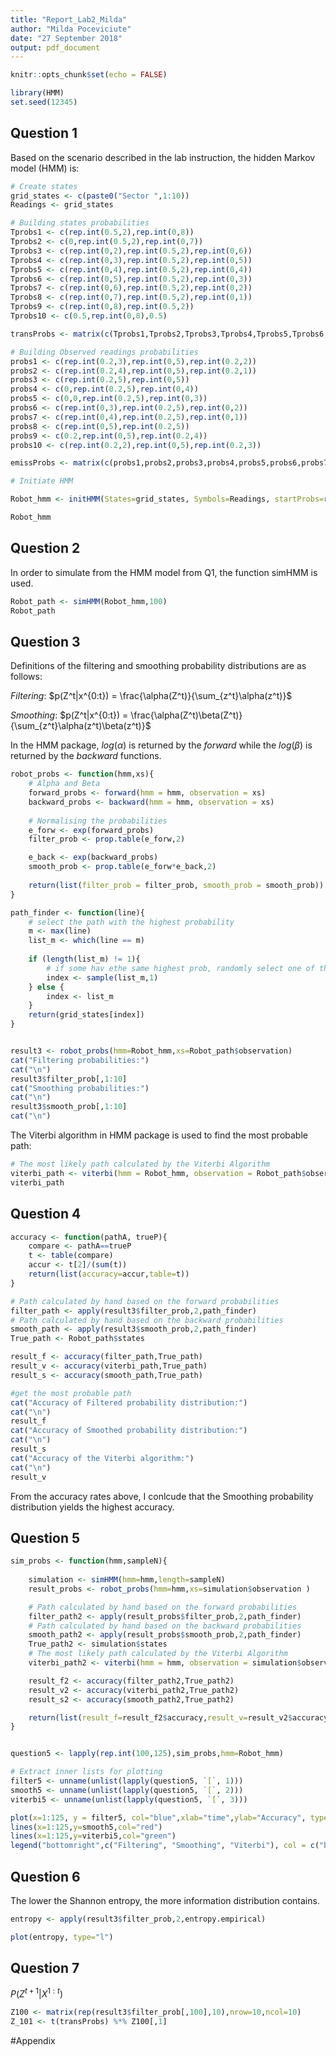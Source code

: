 ```yaml
---
title: "Report_Lab2_Milda"
author: "Milda Poceviciute"
date: "27 September 2018"
output: pdf_document
---
```


```r
knitr::opts_chunk$set(echo = FALSE)
```

```r
library(HMM)
set.seed(12345)
```

## Question 1

Based on the scenario described in the lab instruction, the hidden Markov model (HMM) is:

```r
# Create states
grid_states <- c(paste0("Sector ",1:10))
Readings <- grid_states

# Building states probabilities
Tprobs1 <- c(rep.int(0.5,2),rep.int(0,8))
Tprobs2 <- c(0,rep.int(0.5,2),rep.int(0,7))
Tprobs3 <- c(rep.int(0,2),rep.int(0.5,2),rep.int(0,6))
Tprobs4 <- c(rep.int(0,3),rep.int(0.5,2),rep.int(0,5))
Tprobs5 <- c(rep.int(0,4),rep.int(0.5,2),rep.int(0,4))
Tprobs6 <- c(rep.int(0,5),rep.int(0.5,2),rep.int(0,3))
Tprobs7 <- c(rep.int(0,6),rep.int(0.5,2),rep.int(0,2))
Tprobs8 <- c(rep.int(0,7),rep.int(0.5,2),rep.int(0,1))
Tprobs9 <- c(rep.int(0,8),rep.int(0.5,2))
Tprobs10 <- c(0.5,rep.int(0,8),0.5)

transProbs <- matrix(c(Tprobs1,Tprobs2,Tprobs3,Tprobs4,Tprobs5,Tprobs6,Tprobs7,Tprobs8,Tprobs9,Tprobs10),ncol=10,nrow=10,byrow = TRUE)

# Building Observed readings probabilities
probs1 <- c(rep.int(0.2,3),rep.int(0,5),rep.int(0.2,2))
probs2 <- c(rep.int(0.2,4),rep.int(0,5),rep.int(0.2,1))
probs3 <- c(rep.int(0.2,5),rep.int(0,5))
probs4 <- c(0,rep.int(0.2,5),rep.int(0,4))
probs5 <- c(0,0,rep.int(0.2,5),rep.int(0,3))
probs6 <- c(rep.int(0,3),rep.int(0.2,5),rep.int(0,2))
probs7 <- c(rep.int(0,4),rep.int(0.2,5),rep.int(0,1))
probs8 <- c(rep.int(0,5),rep.int(0.2,5))
probs9 <- c(0.2,rep.int(0,5),rep.int(0.2,4))
probs10 <- c(rep.int(0.2,2),rep.int(0,5),rep.int(0.2,3))

emissProbs <- matrix(c(probs1,probs2,probs3,probs4,probs5,probs6,probs7,probs8,probs9,probs10),ncol=10,nrow=10)

# Initiate HMM

Robot_hmm <- initHMM(States=grid_states, Symbols=Readings, startProbs=rep.int(0.1,10), transProbs=transProbs, emissionProbs=emissProbs)

Robot_hmm

```


## Question 2

In order to simulate from the HMM model from Q1, the function simHMM is used.
```r
Robot_path <- simHMM(Robot_hmm,100)
Robot_path
```


## Question 3

Definitions of the filtering and smoothing probability distributions are as follows:

*Filtering*: $p(Z^t|x^{0:t}) = \frac{\alpha(Z^t)}{\sum_{z^t}\alpha(z^t)}$

*Smoothing*: $p(Z^t|x^{0:t}) = \frac{\alpha(Z^t)\beta(Z^t)}{\sum_{z^t}\alpha(z^t)\beta(z^t)}$

In the HMM package, $log(\alpha)$ is returned by the _forward_ while the $log(\beta)$ is returned by the _backward_ functions.

```r
robot_probs <- function(hmm,xs){
    # Alpha and Beta
    forward_probs <- forward(hmm = hmm, observation = xs)
    backward_probs <- backward(hmm = hmm, observation = xs)
    
    # Normalising the probabilities 
    e_forw <- exp(forward_probs)
    filter_prob <- prop.table(e_forw,2)

    e_back <- exp(backward_probs)
    smooth_prob <- prop.table(e_forw*e_back,2)
    
    return(list(filter_prob = filter_prob, smooth_prob = smooth_prob))
}

path_finder <- function(line){
    # select the path with the highest probability
    m <- max(line)
    list_m <- which(line == m)
    
    if (length(list_m) != 1){
        # if some hav ethe same highest prob, randomly select one of them
        index <- sample(list_m,1)
    } else {
        index <- list_m
    }
    return(grid_states[index])
}


result3 <- robot_probs(hmm=Robot_hmm,xs=Robot_path$observation)
cat("Filtering probabilities:")
cat("\n")
result3$filter_prob[,1:10]
cat("Smoothing probabilities:")
cat("\n")
result3$smooth_prob[,1:10]
cat("\n")
```

The Viterbi algorithm in HMM package is used to find the most probable path:

```r
# The most likely path calculated by the Viterbi Algorithm
viterbi_path <- viterbi(hmm = Robot_hmm, observation = Robot_path$observation)
viterbi_path
```



## Question 4

```r
accuracy <- function(pathA, trueP){
    compare <- pathA==trueP
    t <- table(compare)
    accur <- t[2]/(sum(t)) 
    return(list(accuracy=accur,table=t))
}

# Path calculated by hand based on the forward probabilities
filter_path <- apply(result3$filter_prob,2,path_finder)
# Path calculated by hand based on the backward probabilities
smooth_path <- apply(result3$smooth_prob,2,path_finder)
True_path <- Robot_path$states

result_f <- accuracy(filter_path,True_path)
result_v <- accuracy(viterbi_path,True_path)
result_s <- accuracy(smooth_path,True_path)

#get the most probable path
cat("Accuracy of Filtered probability distribution:")
cat("\n")
result_f
cat("Accuracy of Smoothed probability distribution:")
cat("\n")
result_s
cat("Accuracy of the Viterbi algorithm:")
cat("\n")
result_v

```

From the accuracy rates above, I conlcude that the Smoothing probability distribution yields the highest accuracy.

## Question 5

```r
sim_probs <- function(hmm,sampleN){
    
    simulation <- simHMM(hmm=hmm,length=sampleN)
    result_probs <- robot_probs(hmm=hmm,xs=simulation$observation )

    # Path calculated by hand based on the forward probabilities
    filter_path2 <- apply(result_probs$filter_prob,2,path_finder)
    # Path calculated by hand based on the backward probabilities
    smooth_path2 <- apply(result_probs$smooth_prob,2,path_finder)
    True_path2 <- simulation$states
    # The most likely path calculated by the Viterbi Algorithm
    viterbi_path2 <- viterbi(hmm = hmm, observation = simulation$observation)

    result_f2 <- accuracy(filter_path2,True_path2)
    result_v2 <- accuracy(viterbi_path2,True_path2)
    result_s2 <- accuracy(smooth_path2,True_path2)

    return(list(result_f=result_f2$accuracy,result_v=result_v2$accuracy,result_s=result_s2$accuracy))
}


question5 <- lapply(rep.int(100,125),sim_probs,hmm=Robot_hmm)

# Extract inner lists for plotting
filter5 <- unname(unlist(lapply(question5, `[`, 1)))
smooth5 <- unname(unlist(lapply(question5, `[`, 2)))
viterbi5 <- unname(unlist(lapply(question5, `[`, 3)))

plot(x=1:125, y = filter5, col="blue",xlab="time",ylab="Accuracy", type="l")
lines(x=1:125,y=smooth5,col="red")
lines(x=1:125,y=viterbi5,col="green")
legend("bottomright",c("Filtering", "Smoothing", "Viterbi"), col = c("blue","red","green"), lty = c(1, 1, 1))

```

## Question 6

The lower the Shannon entropy, the more information distribution contains.


```r
entropy <- apply(result3$filter_prob,2,entropy.empirical)

plot(entropy, type="l")

```


## Question 7


$P(Z^{t+1}|X^{1:t})$

```r
Z100 <- matrix(rep(result3$filter_prob[,100],10),nrow=10,ncol=10)
Z_101 <- t(transProbs) %*% Z100[,1]
```


#Appendix

```r

```





